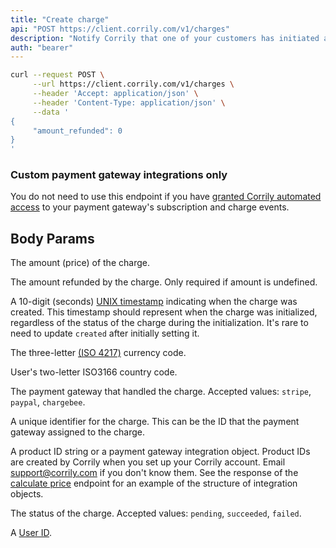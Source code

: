 ```yaml
---
title: "Create charge"
api: "POST https://client.corrily.com/v1/charges"
description: "Notify Corrily that one of your customers has initiated a one-time transaction."
auth: "bearer"
---
```


<RequestExample>

```bash Response
curl --request POST \
     --url https://client.corrily.com/v1/charges \
     --header 'Accept: application/json' \
     --header 'Content-Type: application/json' \
     --data '
{
     "amount_refunded": 0
}
'
```

</RequestExample>

<Warning>
  <h3>Custom payment gateway integrations only</h3>

You do not need to use this endpoint if you have [granted Corrily automated access](../payment-gateways/integration-guide#recommended-provide-automated-access-of-subscription-and-charge-events) to your payment gateway's subscription and charge events.

</Warning>

## Body Params

<Param body="amount" type="float" required>

The amount (price) of the charge.

</Param>

<Param body="amount_refunded" type="float" default="0">

The amount refunded by the charge. Only required if amount is undefined.

</Param>

<Param body="created" type="int32" required>

A 10-digit (seconds) [UNIX timestamp](https://en.wikipedia.org/wiki/Unix_time)
indicating when the charge was created. This timestamp should represent when
the charge was initialized, regardless of the status of the charge during the
initialization. It's rare to need to update `created` after initially setting
it.

</Param>

<Param body="currency" type="string" required>

The three-letter [(ISO 4217)](https://en.wikipedia.org/wiki/ISO_4217#Active_codes) currency code.

</Param>

<Param body="country" type="string">

User's two-letter ISO3166 country code.

</Param>

<Param body="origin" type="string" required>

The payment gateway that handled the charge. Accepted values: `stripe`,
`paypal`, `chargebee`.

</Param>

<Param body="origin_id" type="string" required>
  A unique identifier for the charge. This can be the ID that the payment
  gateway assigned to the charge.
</Param>

<Param body="product" type="string" required>

A product ID string or a payment gateway integration object. Product IDs are
created by Corrily when you set up your Corrily account. Email
support@corrily.com if you don't know them. See the response of the [calculate
price](../calculate-price) endpoint for an
example of the structure of integration objects.

</Param>

<Param body="status" type="string" required>

The status of the charge. Accepted values: `pending`, `succeeded`, `failed`.

</Param>

<Param body="user_id" type="string" required>

A [User ID](../users/user-ids).

</Param>
